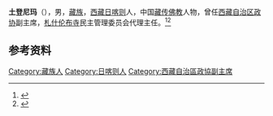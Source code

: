 {{Otheruses|other=名为土登尼玛的其他人物|土登尼玛}}

'''土登尼玛'''（{{bd|1903年||1980年|}}），男，[[藏族|藏族]]，[[西藏|西藏]][[日喀则|日喀则]]人，中国[[藏传佛教|藏传佛教]]人物，曾任[[西藏自治区政协|西藏自治区政协]]副主席，[[札什伦布寺|札什伦布寺]]民主管理委员会代理主任。<ref>{{Cite book|title=中华人民共和国职官志|author=何虎生, 李耀东, 向常福主编|publisher=中国社会出版社|year=2003|isbn=9787800883934|location=北京|pages=}}</ref><ref>{{Cite book|title=藏族大辞典|author=丹珠昂奔, 周润年, 莫福山等主编; 罗桑开珠, 雀丹, 杜绮德等副主编|publisher=甘肃人民出版社|year=2003|isbn=|location=兰州|pages=}}</ref>

== 参考资料 ==
{{reflist}}

{{中国人物小作品}}

{{Authority control}}
{{DEFAULTSORT:}}
[[Category:藏族人|Category:藏族人]]
[[Category:日喀则人|Category:日喀则人]]
[[Category:西藏自治區政協副主席|Category:西藏自治區政協副主席]]